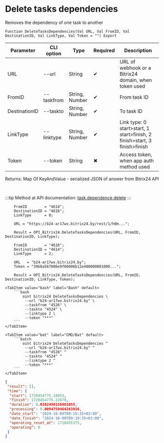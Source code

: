﻿---
sidebar_position: 24
---


# Delete tasks dependencies
 Removes the dependency of one task to another



`Function DeleteTasksDependencies(Val URL, Val FromID, Val DestinationID, Val LinkType, Val Token = "") Export`

  | Parameter | CLI option | Type | Required | Description |
  |-|-|-|-|-|
  | URL | --url | String | &#x2714; | URL of webhook or a Bitrix24 domain, when token used |
  | FromID | --taskfrom | String, Number | &#x2714; | From task ID |
  | DestinationID | --taskto | String, Number | &#x2714; | To task ID |
  | LinkType | --linktype | String, Number | &#x2714; | Link type: 0 start>start, 1 start>finish, 2 finish>start, 3 finish>finish |
  | Token | --token | String | &#x2716; | Access token, when app auth method used |

  
  Returns:  Map Of KeyAndValue - serialized JSON of answer from Bitrix24 API

<br/>

:::tip
Method at API documentation: [task.dependence.delete](https://dev.1c-bitrix.ru/rest_help/tasks/task/dependence/task_dependence_delete.php)
:::
<br/>



```bsl title="1C:Enterprise/OneScript code example"
    FromID        = "4614";
    DestinationID = "4616";
    LinkType      = 0;

    URL = "https://b24-ar17wx.bitrix24.by/rest/1/h0m...";

    Result = OPI_Bitrix24.DeleteTasksDependencies(URL, FromID, DestinationID, LinkType);

    FromID        = "4616";
    DestinationID = "4614";
    LinkType      = 2;

    URL   = "b24-ar17wx.bitrix24.by";
    Token = "39b8a567006e9f06006b12e400000001000...";

    Result = OPI_Bitrix24.DeleteTasksDependencies(URL, FromID, DestinationID, LinkType, Token);
```
 

 <Tabs>
  
    <TabItem value="bash" label="Bash" default>
        ```bash
            oint bitrix24 DeleteTasksDependencies \
             --url "b24-ar17wx.bitrix24.by" \
             --taskfrom "4526" \
             --taskto "4524" \
             --linktype 2 \
             --token "***"
        ```
    </TabItem>
  
    <TabItem value="bat" label="CMD/Bat" default>
        ```batch
            oint bitrix24 DeleteTasksDependencies ^
             --url "b24-ar17wx.bitrix24.by" ^
             --taskfrom "4526" ^
             --taskto "4524" ^
             --linktype 2 ^
             --token "***"
        ```
    </TabItem>
</Tabs>


```json title="Result"
{
 "result": [],
 "time": {
  "start": 1728454775.18853,
  "finish": 1728454775.22678,
  "duration": 0.0382490158081055,
  "processing": 0.0094759464263916,
  "date_start": "2024-10-09T09:19:35+03:00",
  "date_finish": "2024-10-09T09:19:35+03:00",
  "operating_reset_at": 1728455375,
  "operating": 0
 }
}
```

